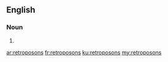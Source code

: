==English==

===Noun===
{{head|en|plural}}

# {{plural of|retroposon|lang=en|nocat=1}}

[[ar:retroposons]]
[[fr:retroposons]]
[[ku:retroposons]]
[[my:retroposons]]